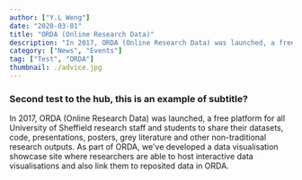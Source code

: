```yaml
---
author: ["Y.L Weng"]
date: "2020-03-01"
title: "ORDA (Online Research Data)"
description: "In 2017, ORDA (Online Research Data) was launched, a free platform for all University of Sheffield research staff and students to share their datasets, code, presentations, posters, grey literature and other non-traditional research outputs. As part of ORDA, we've developed a data visualisation showcase site where researchers are able to host interactive data visualisations and also link them to reposited data in ORDA. "
category: ["News", "Events"]
tag: ["Test", "ORDA"]
thumbnail: ./advice.jpg
---
```



### Second test to the hub, this is an example of subtitle?

In 2017, ORDA (Online Research Data) was launched, a free platform for all University of Sheffield research staff and students to share 
  their datasets, code, presentations, posters, grey literature and other non-traditional research outputs. As part of ORDA, we've developed a data visualisation showcase 
  site where researchers are able to host interactive data visualisations and also link them to reposited data in ORDA. 

